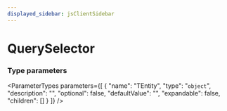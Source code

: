 ```yaml
---
displayed_sidebar: jsClientSidebar
---
```



# QuerySelector

### Type parameters

<ParameterTypes parameters={[
  {
    "name": "TEntity",
    "type": "`object`",
    "description": "",
    "optional": false,
    "defaultValue": "",
    "expandable": false,
    "children": []
  }
]} />

